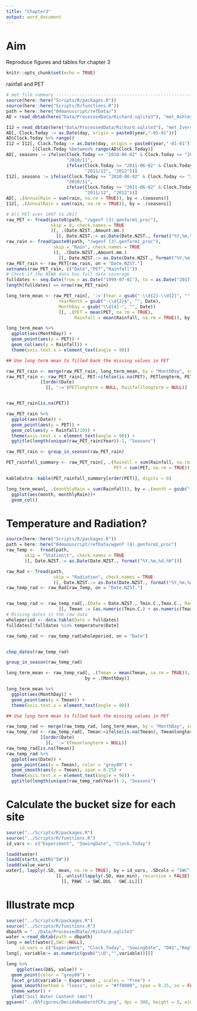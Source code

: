 ```yaml
---
title: "Chapter3"
output: word_document
---
```


# Aim 

Reproduce figures and tables for chapter 3

```r
knitr::opts_chunk$set(echo = TRUE)
```


rainfall and PET

```r

# met file summary --------------------------------------------------------
source(here::here("Scripts/R/packages.R"))
source(here::here("Scripts/R/functions.R"))
path = here::here("04manuscript/refData/")
AD = read_dbtab(here("Data/ProcessedData/Richard.sqlite3"), "met_AshleyDene")

I12 = read_dbtab(here("Data/ProcessedData/Richard.sqlite3"), "met_Iversen12")
AD[, Clock.Today := as.Date(day, origin = paste0(year,"-01-01"))]
AD$Clock.Today %>% range()
I12 = I12[, Clock.Today := as.Date(day, origin = paste0(year,"-01-01"))
          ][Clock.Today %between% range(AD$Clock.Today)]
AD[, seasons := ifelse(Clock.Today >= "2010-06-02" & Clock.Today <= "2011-06-01",
                       "2010/11", 
                       ifelse(Clock.Today >= "2011-06-02" & Clock.Today <= "2012-06-01",
                              "2011/12", "2012"))]
I12[, seasons := ifelse(Clock.Today >= "2010-06-02" & Clock.Today <= "2011-06-01",
                       "2010/11", 
                       ifelse(Clock.Today >= "2011-06-02" & Clock.Today <= "2012-06-01",
                              "2011/12", "2012"))]
AD[, .(AnnualRain = sum(rain, na.rm = TRUE)), by = .(seasons)]
I12[, .(AnnualRain = sum(rain, na.rm = TRUE)), by = .(seasons)]

# All PET over 1997 to 2017
raw_PET <- fread(paste0(path, "/wgenf (3).genform1_proc"),
                 skip = 8, check.names = TRUE
                 )[, .(Date.NZST.,Amount.mm.)
                   ][, Date.NZST.:= as.Date(Date.NZST., format("%Y,%m,%d,%H"))]
raw_rain <- fread(paste0(path, "/wgenf (3).genform1_proc"),
                  skip = "Rain", check.names = TRUE
                  )[, .(Date.NZST.,Amount.mm.)
                    ][, Date.NZST.:= as.Date(Date.NZST., format("%Y,%m,%d,%H"))]
raw_PET_rain <- raw_PET[raw_rain, on = "Date.NZST."]
setnames(raw_PET_rain, c("Date","PET","Rainfall"))
# Check if the NIWA data has full date coverage
fulldates <- seq.Date(from = as.Date("1999-07-01"), to = as.Date("2017-06-30"), by = "day")
length(fulldates) == nrow(raw_PET_rain)

long_term_mean <- raw_PET_rain[, ':='(Year = gsub("-\\d{2}-\\d{2}", "", Date),
                    YearMonth = gsub("-\\d{2}$", "", Date),
                    MonthDay = gsub("\\d{4}-", "", Date))
                    ][, .(PET = mean(PET, na.rm = TRUE),
                          Rainfall = mean(Rainfall, na.rm = TRUE)), by = .(MonthDay)]

long_term_mean %>% 
  ggplot(aes(MonthDay)) +
  geom_point(aes(y = PET)) +
  geom_col(aes(y = Rainfall)) +
  theme(axis.text.x = element_text(angle = 90))

## Use long term mean to filled back the missing values in PET

raw_PET_rain <- merge(raw_PET_rain, long_term_mean, by = "MonthDay", suffixes = c("", "longterm"))
raw_PET_rain <- raw_PET_rain[, PET:=ifelse(is.na(PET), PETlongterm, PET)
             ][order(Date)
               ][, ':='(PETlongterm = NULL, Rainfalllongterm = NULL)]


raw_PET_rain[is.na(PET)]

raw_PET_rain %>% 
  ggplot(aes(Date)) +
  geom_point(aes(y = PET)) +
  geom_col(aes(y = Rainfall/10)) +
  theme(axis.text.x = element_text(angle = 90)) +
  ggtitle(length(unique(raw_PET_rain$Year))-1, "Seasons")

```
```r
raw_PET_rain <- group_in_season(raw_PET_rain)
```

```r
PET_rainfall_summary <- raw_PET_rain[, .(Rainall = sum(Rainfall, na.rm = TRUE),
                                         PET = sum(PET, na.rm = TRUE)), by = .(Season)]

kableExtra::kable(PET_rainfall_summary[order(PET)], digits = 0)

```
```r
long_term_mean[, .(monthlyRain = sum(Rainfall)), by = .(month = gsub("-\\d{2}","", MonthDay))] %>% 
  ggplot(aes(month, monthlyRain))+
  geom_col()
```
# Temperature and Radiation? 


```r
source(here::here("Scripts/R/packages.R"))
path = here::here("04manuscript/refData/wgenf (4).genform1_proc")
raw_Temp <-  fread(path,
       skip = "Station\t", check.names = TRUE
       )[, Date.NZST.:= as.Date(Date.NZST., format("%Y,%m,%d,%H"))]

raw_Rad <- fread(path,
                  skip = "Radiation", check.names = TRUE
                  )[, Date.NZST.:= as.Date(Date.NZST., format("%Y,%m,%d,%H"))]
raw_temp_rad <- raw_Rad[raw_Temp, on = "Date.NZST."]


raw_temp_rad <- raw_temp_rad[,.(Date = Date.NZST., Tmin.C.,Tmax.C., Radiation = Amount.MJ.m2.)
                    ][, Tmean := (as.numeric(Tmin.C.) + as.numeric(Tmax.C.))/2]
# Missing dates in the raw data 
wholeperiod <- data.table(Date = fulldates)
fulldates[!fulldates %in% temperature$Date]

raw_temp_rad <- raw_temp_rad[wholeperiod, on = "Date"]


chop_dates(raw_temp_rad)

group_in_season(raw_temp_rad)

long_term_mean <- raw_temp_rad[, .(Tmean = mean(Tmean, na.rm = TRUE)), 
                              by = .(MonthDay)]

long_term_mean %>% 
  ggplot(aes(MonthDay)) +
  geom_point(aes(y = Tmean)) +
  theme(axis.text.x = element_text(angle = 90))

## Use long term mean to filled back the missing values in PET

raw_temp_rad <- merge(raw_temp_rad, long_term_mean, by = "MonthDay", suffixes = c("", "longterm"))
raw_temp_rad <- raw_temp_rad[, Tmean:=ifelse(is.na(Tmean), Tmeanlongterm, Tmean)
             ][order(Date)
               ][, ':='(Tmeanlongterm = NULL)]
raw_temp_rad[is.na(Tmean)]
raw_temp_rad %>% 
  ggplot(aes(Date)) +
  geom_point(aes(y = Tmean), color = "grey80") +
  geom_smooth(aes(y = Tmean), span = 0.25) +
  theme(axis.text.x = element_text(angle = 90)) +
  ggtitle(length(unique(raw_temp_rad$Year))-1, "Seasons")

```


# Calculate the bucket size for each site

```r
source("../Scripts/R/packages.R")
source("../Scripts/R/functions.R")
id_vars <- c("Experiment", "SowingDate", "Clock.Today")

loadd(water)
loadd(starts_with("SW"))
loadd(value_vars)
water[, lapply(.SD, mean, na.rm = TRUE), by = id_vars, .SDcols = "SWC" # average 4 reps
                   ][, unlist(lapply(.SD, max_min), recursive = FALSE), by = .(Experiment), .SDcols = "SWC"
                     ][, PAWC := SWC.DUL - SWC.LL][]
```


# Illustrate mcp

```r
source("../Scripts/R/packages.R")
source("../Scripts/R/functions.R")
dbpath = "../Data/ProcessedData//Richard.sqlite3"
water = read_dbtab(path = dbpath)
long = melt(water[,SWC:=NULL], 
     id.vars = c("Experiment", "Clock.Today", "SowingDate", "DAS","Rep", "Plot","Season", "Seed"),variable.factor = FALSE)
long[, variable:= as.numeric(gsub("\\D","",variable))][]

long %>% 
    ggplot(aes(DAS, value)) +
  geom_point(color = "grey80") +
  facet_grid(variable ~ Experiment , scales = "free") +
  geom_smooth(method = "loess", color = "#ff0000", span = 0.25, se = FALSE)+ 
  theme_water() +
  ylab("Soil Water Content (mm)")
ggsave("../05figures/DecideNumberofCPs.png", dpi = 300, height = 5, width = 7)
```







